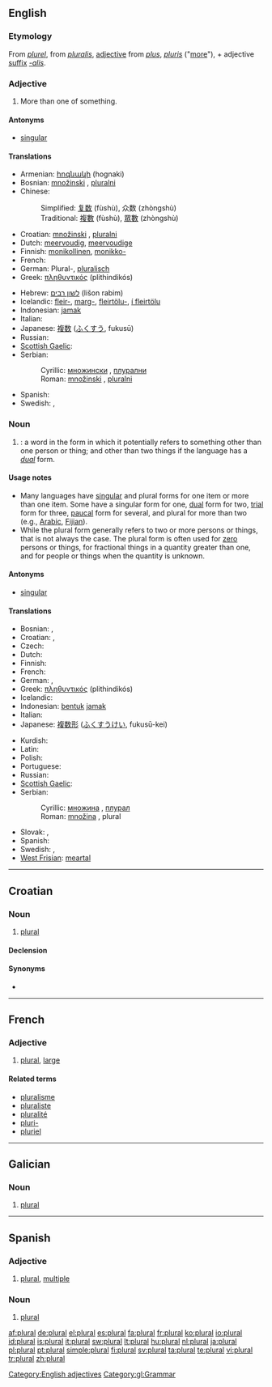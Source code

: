 {{wikipedia|Plural}}
{{also|Plural|plurál}}
==English==

===Etymology===
From {{etyl|fro}} ''[[plurel]]'', from {{etyl|la}} ''[[pluralis]]'', [[adjective]] from ''[[plus]]'', ''[[pluris]]'' ("[[more]]"), + adjective [[suffix]] ''[[-alis]]''.

===Adjective===
{{en-adj|-}}

# More than one of something.

====Antonyms====
* [[singular]]

====Translations====
{{trans-top|more than one}}
* Armenian: [[հոգնակի]] (hognaki)
* Bosnian: [[množinski]] {{m}}, [[pluralni]] {{m}}
* Chinese:
*: Simplified: [[复数]] (fùshù), 众数 (zhòngshù)
*: Traditional: [[複數]] (fùshù), [[眾數]] (zhòngshù)
* Croatian: [[množinski]] {{m}}, [[pluralni]] {{m}}
* Dutch: [[meervoudig]], [[meervoudige]]
* Finnish: [[monikollinen]], [[monikko-]]
* French: {{t+|fr|pluriel}}
* German: Plural-, [[pluralisch]]
* Greek: [[πληθυντικός]] (plithindikós)
{{trans-mid}}
* Hebrew: [[לשון רבים]] (lišon rabim)
* Icelandic: [[fleir-]], [[marg-]], [[fleirtölu-]], [[í fleirtölu]]
* Indonesian: [[jamak]]
* Italian: {{t+|it|plurale}}
* Japanese: [[複数]] ([[ふくすう]], fukusū)
* Russian: {{t+|ru|множественный|tr=mnóžestvennyj|sc=Cyrl}}
* [[Scottish Gaelic]]: {{t-|gd|iolra}}
* Serbian:
*: Cyrillic: [[множински]] {{m}}, [[плурални]] {{m}}
*: Roman: [[množinski]] {{m}}, [[pluralni]] {{m}}
* Spanish: {{t+|es|plural}}
* Swedish: {{t+|sv|plural}}, {{t+|sv|flertal}}
{{trans-bottom}}

===Noun===
{{en-noun}}

# {{grammar}}: a word in the form in which it potentially refers to something other than one person or thing; and other than two things if the language has a ''[[dual]]'' form.

====Usage notes====
* Many languages have [[singular]] and plural forms for one item or more than one item. Some have a singular form for one, [[dual]] form for two, [[trial]] form for three, [[paucal]] form for several, and plural for more than two (e.g., [[Arabic]], [[Fijian]]).
* While the plural form generally refers to two or more persons or things, that is not always the case. The plural form is often used for [[zero]] persons or things, for fractional things in a quantity greater than one, and for people or things when the quantity is unknown.

====Antonyms====
* [[singular]]

====Translations====
{{trans-top|word in plural form}}
* Bosnian: {{t-|bs|množina|f}}, {{t-|bs|plural|m}}
* Croatian: {{t-|hr|množina|f|alt=množìna}}, {{t-|hr|plural|m|alt=plùrāl}}
* Czech: {{t-|cs|množné číslo|n}}
* Dutch: {{t+|nl|meervoud|n}}
* Finnish: {{t+|fi|monikko}}
* French: {{t+|fr|pluriel|m}}
* German: {{t+|de|Plural|m}}, {{t+|de|Mehrzahl|f}}
* Greek: [[πληθυντικός]] (plithindikós) {{m}}
* Icelandic: {{t+|is|fleirtala|f}}
* Indonesian: [[bentuk]] [[jamak]]
* Italian: {{t+|it|plurale|m}}
* Japanese: [[複数形]] ([[ふくすうけい]], fukusū-kei)
{{trans-mid}}
*Kurdish: {{t|ku|پڕژمار|tr=pirrjimar|sc=KUchar}}
* Latin: {{t-|la|pluralis}}
* Polish: {{t+|pl|liczba mnoga|f}}
* Portuguese: {{t+|pt|plural|m}}
* Russian: {{t+|ru|множественное число|n|tr=mnóžestvennoje čisló|sc=Cyrl}}
* [[Scottish Gaelic]]: {{t-|gd|iolra|m}}
* Serbian:
*: Cyrillic: [[множина]] {{f}}, [[плурал]] {{m}}
*: Roman: [[množina]] {{f}}, plural {{m}}
* Slovak: {{t-|sk|množné číslo|n}}, {{t+|sk|plurál|m}}
* Spanish: {{t+|es|plural|m}}
* Swedish: {{t+|sv|plural|n}}, {{t+|sv|pluralis|n}}
* [[West Frisian]]: [[meartal]] {{n}}
{{trans-bottom}}

[[Category:English adjectives]]

----

==Croatian==

===Noun===
{{infl|hr|noun|g=m|head=plùrāl}}

# {{uncountable|lang=hr}} [[#English|plural]]

====Declension====
{{hr-decl-noun
|plùrāl|-
|plurála|-
|pluralu|-
|plural|-
|plurale|-
|pluralu|-
|pluralom|-}}

====Synonyms====
* {{l|hr|množina|množìna}}

----

==French==

===Adjective===
{{fr-adj|sf=plurale|mp=pluraux|pf=plurales}}

# [[#Adjective|plural]], [[large]]

====Related terms====
* [[pluralisme]]
* [[pluraliste]]
* [[pluralité]]
* [[pluri-]]
* [[pluriel]]

----

==Galician==

===Noun===
{{infl|gl|adjective|g=mf}}

# [[#English|plural]]

[[Category:gl:Grammar]]

----

==Spanish==

===Adjective===
{{es-adj|pl=plurales}}

# [[#English|plural]], [[multiple]]

===Noun===
{{es-noun-m|pl=plurales}}

# {{grammar|lang=es}} [[#English|plural]]
[[af:plural]]
[[de:plural]]
[[el:plural]]
[[es:plural]]
[[fa:plural]]
[[fr:plural]]
[[ko:plural]]
[[io:plural]]
[[id:plural]]
[[is:plural]]
[[it:plural]]
[[sw:plural]]
[[lt:plural]]
[[hu:plural]]
[[nl:plural]]
[[ja:plural]]
[[pl:plural]]
[[pt:plural]]
[[simple:plural]]
[[fi:plural]]
[[sv:plural]]
[[ta:plural]]
[[te:plural]]
[[vi:plural]]
[[tr:plural]]
[[zh:plural]]
